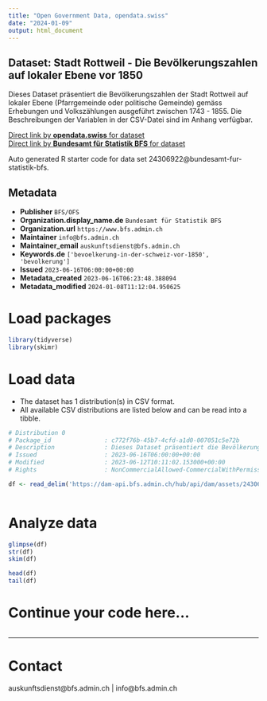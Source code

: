 ```yaml
---
title: "Open Government Data, opendata.swiss"
date: "2024-01-09"
output: html_document
---
```


## Dataset: Stadt Rottweil - Die Bevölkerungszahlen auf lokaler Ebene vor 1850

Dieses Dataset präsentiert die Bevölkerungszahlen der Stadt Rottweil auf lokaler Ebene (Pfarrgemeinde oder politische Gemeinde) gemäss Erhebungen und Volkszählungen ausgeführt zwischen 1743 - 1855. Die Beschreibungen der Variablen in der CSV-Datei sind im Anhang verfügbar.

[Direct link by **opendata.swiss** for dataset](https://opendata.swiss/de/dataset/stadt-rottweil-die-bevolkerungszahlen-auf-lokaler-ebene-vor-1850)<br>
[Direct link by **Bundesamt für Statistik BFS** for dataset](https://www.bfs.admin.ch/asset/de/ts-x-01-2223-RW)

Auto generated R starter code for data set 24306922@bundesamt-fur-statistik-bfs.

## Metadata

- **Publisher** `BFS/OFS`
- **Organization.display_name.de** `Bundesamt für Statistik BFS`
- **Organization.url** `https://www.bfs.admin.ch`
- **Maintainer** `info@bfs.admin.ch`
- **Maintainer_email** `auskunftsdienst@bfs.admin.ch`
- **Keywords.de** `['bevoelkerung-in-der-schweiz-vor-1850', 'bevolkerung']`
- **Issued** `2023-06-16T06:00:00+00:00`
- **Metadata_created** `2023-06-16T06:23:48.388094`
- **Metadata_modified** `2024-01-08T11:12:04.950625`


# Load packages

```r

library(tidyverse)
library(skimr)

```

# Load data

-   The dataset has 1 distribution(s) in CSV format.
-   All available CSV distributions are listed below and can be read into a tibble.

```r

# Distribution 0
# Package_id               : c772f76b-45b7-4cfd-a1d0-007051c5e72b
# Description              : Dieses Dataset präsentiert die Bevölkerungszahlen der Stadt Rottweil auf lokaler Ebene (Pfarrgemeinde oder politische Gemeinde) gemäss Erhebungen und Volkszählungen ausgeführt zwischen 1743 - 1855. Die Beschreibungen der Variablen in der CSV-Datei sind im Anhang verfügbar.
# Issued                   : 2023-06-16T06:00:00+00:00
# Modified                 : 2023-06-12T10:11:02.153000+00:00
# Rights                   : NonCommercialAllowed-CommercialWithPermission-ReferenceRequired

df <- read_delim('https://dam-api.bfs.admin.ch/hub/api/dam/assets/24306949/master')



```

# Analyze data

```r

glimpse(df)
str(df)
skim(df)

head(df)
tail(df)

```

# Continue your code here...

```r

```

------------------------------------------------------------------------

# Contact

auskunftsdienst@bfs.admin.ch | info@bfs.admin.ch
